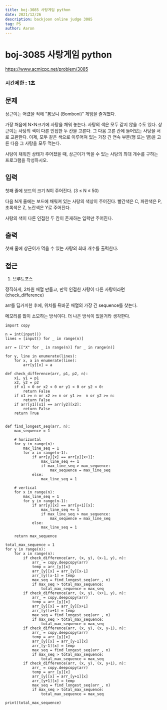 ```yaml
---
title: boj-3085 사탕게임 python
date: 2021/12/26
description: backjoon online judge 3085
tag: PS
author: Aaron
---
```


# boj-3085 사탕게임 python

https://www.acmicpc.net/problem/3085

### 시간제한 : 1초

## 문제
상근이는 어렸을 적에 "봄보니 (Bomboni)" 게임을 즐겨했다.

가장 처음에 N×N크기에 사탕을 채워 놓는다. 사탕의 색은 모두 같지 않을 수도 있다. 상근이는 사탕의 색이 다른 인접한 두 칸을 고른다. 그 다음 고른 칸에 들어있는 사탕을 서로 교환한다. 이제, 모두 같은 색으로 이루어져 있는 가장 긴 연속 부분(행 또는 열)을 고른 다음 그 사탕을 모두 먹는다.

사탕이 채워진 상태가 주어졌을 때, 상근이가 먹을 수 있는 사탕의 최대 개수를 구하는 프로그램을 작성하시오.

## 입력
첫째 줄에 보드의 크기 N이 주어진다. (3 ≤ N ≤ 50)

다음 N개 줄에는 보드에 채워져 있는 사탕의 색상이 주어진다. 빨간색은 C, 파란색은 P, 초록색은 Z, 노란색은 Y로 주어진다.

사탕의 색이 다른 인접한 두 칸이 존재하는 입력만 주어진다.

## 출력
첫째 줄에 상근이가 먹을 수 있는 사탕의 최대 개수를 출력한다.

## 접근
1. 브루트포스

정직하게, 2차원 배열 만들고, 만약 인접한 사탕이 다른 사탕이라면(check_difference)

arr를 딥카피한 후에, 위치를 뒤바꾼 배열의 가장 긴 sequence를 찾는다.

메모리를 많이 소모하는 방식이다. 더 나은 방식이 있을거라 생각한다.
```
import copy

n = int(input())
lines = [input() for _ in range(n)]

arr = [["X" for _ in range(n)] for _ in range(n)]

for y, line in enumerate(lines):
    for x, a in enumerate(line):
        arr[y][x] = a

def check_difference(arr, p1, p2, n):
    x1, y1 = p1
    x2, y2 = p2
    if x1 < 0 or x2 < 0 or y1 < 0 or y2 < 0:
        return False
    if x1 >= n or x2 >= n or y1 >=  n or y2 >= n:
        return False
    if arr[y1][x1] == arr[y2][x2]:
        return False
    return True


def find_longest_seq(arr, n):
    max_sequence = 1

    # horizontal
    for y in range(n):
        max_line_seq = 1
        for x in range(n-1):
            if arr[y][x] == arr[y][x+1]:
                max_line_seq += 1
                if max_line_seq > max_sequence:
                    max_sequence = max_line_seq
            else:
                max_line_seq = 1

    # vertical
    for x in range(n):
        max_line_seq = 1
        for y in range(n-1):
            if arr[y][x] == arr[y+1][x]:
                max_line_seq += 1
                if max_line_seq > max_sequence:
                    max_sequence = max_line_seq
            else:
                max_line_seq = 1

    return max_sequence

total_max_sequence = 1
for y in range(n):
    for x in range(n):
        if check_difference(arr, (x, y), (x-1, y), n):
            arr_ = copy.deepcopy(arr)
            temp = arr_[y][x]
            arr_[y][x] = arr_[y][x-1]
            arr_[y][x-1] = temp
            max_seq = find_longest_seq(arr_, n)
            if max_seq > total_max_sequence:
                total_max_sequence = max_seq
        if check_difference(arr, (x, y), (x+1, y), n):
            arr_ = copy.deepcopy(arr)
            temp = arr_[y][x]
            arr_[y][x] = arr_[y][x+1]
            arr_[y][x+1] = temp
            max_seq = find_longest_seq(arr_, n)
            if max_seq > total_max_sequence:
                total_max_sequence = max_seq
        if check_difference(arr, (x, y), (x, y-1), n):
            arr_ = copy.deepcopy(arr)
            temp = arr_[y][x]
            arr_[y][x] = arr_[y-1][x]
            arr_[y-1][x] = temp
            max_seq = find_longest_seq(arr_, n)
            if max_seq > total_max_sequence:
                total_max_sequence = max_seq
        if check_difference(arr, (x, y), (x, y+1), n):
            arr_ = copy.deepcopy(arr)
            temp = arr_[y][x]
            arr_[y][x] = arr_[y+1][x]
            arr_[y+1][x] = temp
            max_seq = find_longest_seq(arr_, n)
            if max_seq > total_max_sequence:
                total_max_sequence = max_seq

print(total_max_sequence)
```
